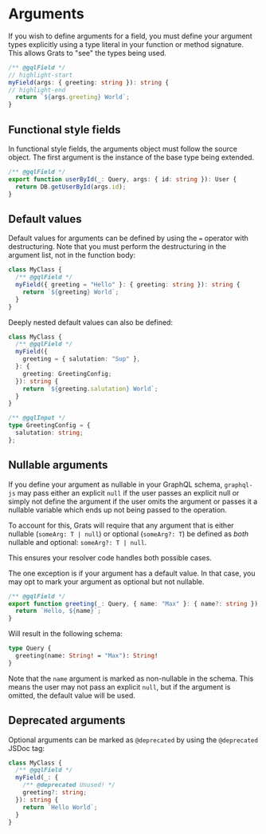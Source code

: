 # Arguments

If you wish to define arguments for a field, you must define your argument types explicitly using a type literal in your function or method signature. This allows Grats to "see" the types being used.

```ts
/** @gqlField */
// highlight-start
myField(args: { greeting: string }): string {
// highlight-end
  return `${args.greeting} World`;
}
```

## Functional style fields

In functional style fields, the arguments object must follow the source object. The first argument is the instance of the base type being extended.

```ts
/** @gqlField */
export function userById(_: Query, args: { id: string }): User {
  return DB.getUserById(args.id);
}
```

## Default values

Default values for arguments can be defined by using the `=` operator with destructuring. Note that you must perform the destructuring in the argument list, not in the function body:

```ts
class MyClass {
  /** @gqlField */
  myField({ greeting = "Hello" }: { greeting: string }): string {
    return `${greeting} World`;
  }
}
```

Deeply nested default values can also be defined:

```ts
class MyClass {
  /** @gqlField */
  myField({
    greeting = { salutation: "Sup" },
  }: {
    greeting: GreetingConfig;
  }): string {
    return `${greeting.salutation} World`;
  }
}

/** @gqlInput */
type GreetingConfig = {
  salutation: string;
};
```

## Nullable arguments

If you define your argument as nullable in your GraphQL schema, `graphql-js` may pass either an explicit `null` if the user passes an explicit null or simply not define the argument if the user omits the argument or passes it a nullable variable which ends up not being passed to the operation.

To account for this, Grats will require that any argument that is either nullable (`someArg: T | null`) or optional (`someArg?: T`) be defined as _both_ nullable and optional: `someArg?: T | null`.

This ensures your resolver code handles both possible cases.

The one exception is if your argument has a default value. In that case, you may opt to mark your argument as optional but not nullable.

```ts
/** @gqlField */
export function greeting(_: Query, { name: "Max" }: { name?: string }): string {
  return `Hello, ${name}`;
}
```

Will result in the following schema:

```graphql
type Query {
  greeting(name: String! = "Max"): String!
}
```

Note that the `name` argument is marked as non-nullable in the schema. This means the user may not pass an explicit `null`, but if the argument is omitted, the default value will be used.

## Deprecated arguments

Optional arguments can be marked as `@deprecated` by using the `@deprecated` JSDoc tag:

```ts
class MyClass {
  /** @gqlField */
  myField(_: {
    /** @deprecated Unused! */
    greeting?: string;
  }): string {
    return `Hello World`;
  }
}
```

